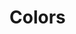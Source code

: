 
<Meta title='Getting Started/Palette' />

# Colors

<ColorPalette>
  <ColorItem
    title='primary1'
    subtitle='서비스의 메인컬러로 사용'
    colors={{ Primary1: '#4B9BFA' }}
  />
  <ColorItem
    title='primary2'
    subtitle='서비스의 보조컬러로 사용'
    colors={{ Primary2: '#BFDBFD' }}
  />
  <ColorItem
    title='primary3'
    subtitle='서비스의 보조컬러로 사용'
    colors={{ Primary3: '#005DCC' }}
  />
  <ColorItem
    title='primary4'
    subtitle='서비스의 보조컬러로 사용'
    colors={{ Primary4: '#F1FAFF' }}
  />
  <ColorItem title='red' subtitle='오류 및 삭제 등에 사용' colors={{ Error: '#F45452' }} />
  <ColorItem
    title='titleActive'
    subtitle='서비스의 보조컬러로 사용'
    colors={{ TitleActive: '#000000' }}
  />
  <ColorItem
    title='grey'
    subtitle='greyscale'
    colors={{ Grey1: '#888888', Grey2: '#BBBBBB', Grey3: '#D7D7D7' }}
  />
  <ColorItem title='offWhite' subtitle='서브 배경색으로 사용' colors={{ OffWhite: '#F6F6F6' }} />
  <ColorItem title='White' subtitle='컴포넌트의 배경색으로 사용' colors={{ white: '#FFFFFF' }} />
  <ColorItem
    title='background'
    subtitle='서비스의 배경색으로 사용'
    colors={{ Background: '#F9F9F9' }}
  />
</ColorPalette>
